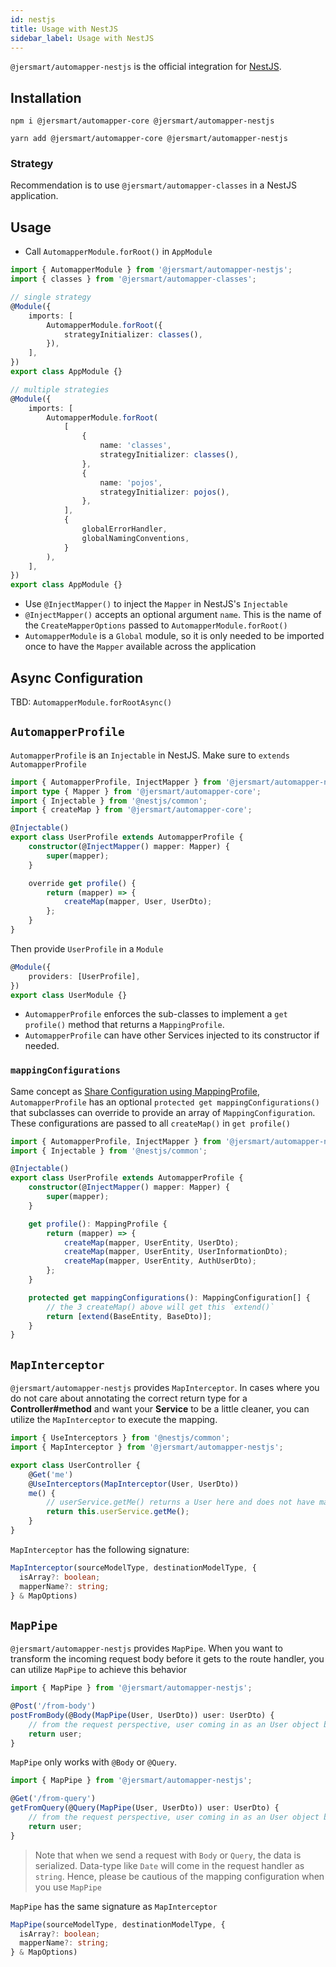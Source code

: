 ```yaml
---
id: nestjs
title: Usage with NestJS
sidebar_label: Usage with NestJS
---
```


`@jersmart/automapper-nestjs` is the official integration for [NestJS](https://nestjs.com).

## Installation

```shell
npm i @jersmart/automapper-core @jersmart/automapper-nestjs
```

```shell
yarn add @jersmart/automapper-core @jersmart/automapper-nestjs
```

### Strategy

Recommendation is to use `@jersmart/automapper-classes` in a NestJS application.

## Usage

-   Call `AutomapperModule.forRoot()` in `AppModule`

```ts
import { AutomapperModule } from '@jersmart/automapper-nestjs';
import { classes } from '@jersmart/automapper-classes';

// single strategy
@Module({
    imports: [
        AutomapperModule.forRoot({
            strategyInitializer: classes(),
        }),
    ],
})
export class AppModule {}

// multiple strategies
@Module({
    imports: [
        AutomapperModule.forRoot(
            [
                {
                    name: 'classes',
                    strategyInitializer: classes(),
                },
                {
                    name: 'pojos',
                    strategyInitializer: pojos(),
                },
            ],
            {
                globalErrorHandler,
                globalNamingConventions,
            }
        ),
    ],
})
export class AppModule {}
```

-   Use `@InjectMapper()` to inject the `Mapper` in NestJS's `Injectable`
-   `@InjectMapper()` accepts an optional argument `name`. This is the name of the `CreateMapperOptions` passed to `AutomapperModule.forRoot()`
-   `AutomapperModule` is a `Global` module, so it is only needed to be imported once to have the `Mapper` available across the application

## Async Configuration

TBD: `AutomapperModule.forRootAsync()`

## `AutomapperProfile`

`AutomapperProfile` is an `Injectable` in NestJS. Make sure to `extends AutomapperProfile`

```ts
import { AutomapperProfile, InjectMapper } from '@jersmart/automapper-nestjs';
import type { Mapper } from '@jersmart/automapper-core';
import { Injectable } from '@nestjs/common';
import { createMap } from '@jersmart/automapper-core';

@Injectable()
export class UserProfile extends AutomapperProfile {
    constructor(@InjectMapper() mapper: Mapper) {
        super(mapper);
    }

    override get profile() {
        return (mapper) => {
            createMap(mapper, User, UserDto);
        };
    }
}
```

Then provide `UserProfile` in a `Module`

```ts
@Module({
    providers: [UserProfile],
})
export class UserModule {}
```

-   `AutomapperProfile` enforces the sub-classes to implement a `get profile()` method that returns a `MappingProfile`.
-   `AutomapperProfile` can have other Services injected to its constructor if needed.

### `mappingConfigurations`

Same concept as [Share Configuration using MappingProfile](./tutorial/mapping-profile#share-mappingconfiguration), `AutomapperProfile` has an optional `protected get mappingConfigurations()` that subclasses can override to provide an array of `MappingConfiguration`. These configurations are passed to all `createMap()` in `get profile()`

```ts
import { AutomapperProfile, InjectMapper } from '@jersmart/automapper-nestjs';
import { Injectable } from '@nestjs/common';

@Injectable()
export class UserProfile extends AutomapperProfile {
    constructor(@InjectMapper() mapper: Mapper) {
        super(mapper);
    }

    get profile(): MappingProfile {
        return (mapper) => {
            createMap(mapper, UserEntity, UserDto);
            createMap(mapper, UserEntity, UserInformationDto);
            createMap(mapper, UserEntity, AuthUserDto);
        };
    }

    protected get mappingConfigurations(): MappingConfiguration[] {
        // the 3 createMap() above will get this `extend()`
        return [extend(BaseEntity, BaseDto)];
    }
}
```

## `MapInterceptor`

`@jersmart/automapper-nestjs` provides `MapInterceptor`. In cases where you do not care about annotating the correct return type for a **Controller#method** and want your **Service** to be a little cleaner, you can utilize the `MapInterceptor` to execute the mapping.

```ts
import { UseInterceptors } from '@nestjs/common';
import { MapInterceptor } from '@jersmart/automapper-nestjs';

export class UserController {
    @Get('me')
    @UseInterceptors(MapInterceptor(User, UserDto))
    me() {
        // userService.getMe() returns a User here and does not have mapping logic in it.
        return this.userService.getMe();
    }
}
```

`MapInterceptor` has the following signature:

```ts
MapInterceptor(sourceModelType, destinationModelType, {
  isArray?: boolean;
  mapperName?: string;
} & MapOptions)
```

## `MapPipe`

`@jersmart/automapper-nestjs` provides `MapPipe`. When you want to transform the incoming request body before it gets to the route handler, you can utilize `MapPipe` to achieve this behavior

```ts
import { MapPipe } from '@jersmart/automapper-nestjs';

@Post('/from-body')
postFromBody(@Body(MapPipe(User, UserDto)) user: UserDto) {
    // from the request perspective, user coming in as an User object but will be mapped to UserDto with MapPipe
    return user;
}
```

`MapPipe` only works with `@Body` or `@Query`.

```ts
import { MapPipe } from '@jersmart/automapper-nestjs';

@Get('/from-query')
getFromQuery(@Query(MapPipe(User, UserDto)) user: UserDto) {
    // from the request perspective, user coming in as an User object but will be mapped to UserDto with MapPipe
    return user;
}
```

> Note that when we send a request with `Body` or `Query`, the data is serialized. Data-type like `Date` will come in the request handler as `string`. Hence, please be cautious of the mapping configuration when you use `MapPipe`

`MapPipe` has the same signature as `MapInterceptor`

```ts
MapPipe(sourceModelType, destinationModelType, {
  isArray?: boolean;
  mapperName?: string;
} & MapOptions)
```
